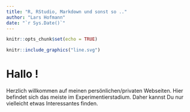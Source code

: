 ```yaml
---
title: "R, RStudio, Markdown und sonst so .."
author: "Lars Hofmann"
date: "`r Sys.Date()`"
---
```


```r
knitr::opts_chunk$set(echo = TRUE)
```

```r
knitr::include_graphics("line.svg")
```

# Hallo !

Herzlich willkommen auf meinen persönlichen/privaten Webseiten. Hier befindet sich das meiste im Experimentierstadium. Daher kannst Du nur vielleicht etwas Interessantes finden. 

